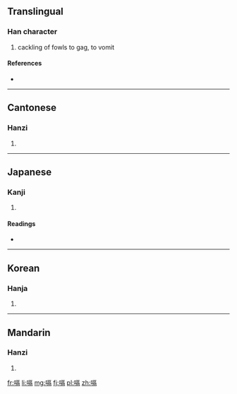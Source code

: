 ==Translingual==

===Han character===
{{Han char|rn=30|rad=口|as=10|sn=13|four=6102<sub>7</sub>|canj=口一口月 (RMRB)}}

# cackling of fowls to gag, to vomit

====References====
* {{Han ref|kx=0203.150|dkj=04097|dj=0425.330|hdz=10666.040|uh=55DD|ud=21981|bh=DCD0|bd=56528}}

----

==Cantonese==

===Hanzi===
{{yue-hanzi|jyut=|y=gaak3}}

# {{defn|lang=yue|sort=口10}}

----

==Japanese==

===Kanji===
{{ja-kanji|grade=|rs=口10}}

# {{defn|lang=ja|sort=口10}}

====Readings====
* {{ja-readings|on=[[かく]] (kaku), [[きゃく]] (kyaku)|kun=[[しゃくり]] (shakuri)}}

----

==Korean==

===Hanja===
{{ko-hanja|hangeul=격|rv=gyeok|mr=kyŏk}}

# {{defn|lang=ko|sort=口10}}

----

==Mandarin==

===Hanzi===
{{cmn-hanzi|pin=[[gé]] ([[ge2]])|wg=ko<sup>2</sup>}}

# {{defn|lang=cmn|sort=口10}}

[[fr:嗝]]
[[li:嗝]]
[[mg:嗝]]
[[fj:嗝]]
[[pl:嗝]]
[[zh:嗝]]